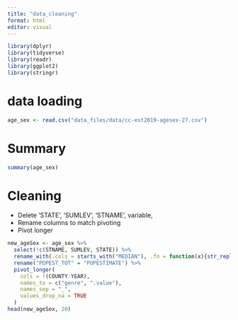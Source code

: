 ```yaml
---
title: "data_cleaning"
format: html
editor: visual
---
```


```r
library(dplyr)
library(tidyverse)
library(readr)
library(ggplot2)
library(stringr)
```

# data loading

```r
age_sex <- read.csv("data_files/data/cc-est2019-agesex-27.csv")
```


# Summary
```r
summary(age_sex)
```



# Cleaning
- Delete 'STATE', 'SUMLEV', 'STNAME', variable, 
- Rename columns to match pivoting
- Pivot longer

```r
new_ageSex <- age_sex %>% 
  select(!c(STNAME, SUMLEV, STATE)) %>% 
  rename_with(.cols = starts_with("MEDIAN"), .fn = function(x){str_replace(x, "_", ".")}) %>% 
  rename("POPEST_TOT" = "POPESTIMATE") %>% 
  pivot_longer(
    cols = !(COUNTY:YEAR),
    names_to = c("genre", ".value"),
    names_sep = "_",
    values_drop_na = TRUE
  ) 
head(new_ageSex, 20)

```








